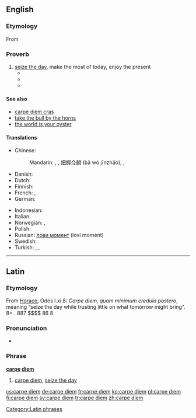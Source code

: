 ==English==
{{wikipedia}}
{{commons cat}}
===Etymology===
From {{etyl|la|en}} {{term|carpe diem||seize the day|lang=la}}

===Proverb===
{{head|en|proverb|head=[[carpe]] [[diem]]}}

# [[seize the day]], make the most of today, enjoy the present
#* {{quote-book
    | year = 1905
    | title = Heretics
    | first = G. K.
    | last = Chesterton
    | authorlink = G. K. Chesterton
    | location = New York
    | publisher = John Lane
    | ol = 24174141M
    | url = http://www.gutenberg.org/ebooks/470
    | passage = It is the '''carpe diem''' religion; but the '''carpe diem''' religion is not the religion of happy people, but of very unhappy people. 
}}
#* {{quote-book
    | date = 2007-07-30
    | title = The Suicide of Reason: Radical Islam's Threat to the West
    | first = Lee
    | last = Harris
    | authorlink = Lee Harris (essayist)
    | chapter = Can '''Carpe Diem''' Societies Survive?
    | location = New York
    | publisher = Basic Books
    | isbn = 9780465002030
    | lccn = 2007007954
    | ol = 9697473M
    | page = 241
    | pageurl = http://books.google.com/books?id=3L5gc953HZUC&pg=PA241&dq=%22carpe+diem%22
    | passage = Indeed, in an extreme '''carpe diem''' society, children are raised without being given any sense that they have a transgenerational duty to the as yet unborn— the duty to leave them a better world.
}}
#* {{quote-video
    | date = 2011-01-29
    | title = {{w|Phineas and Ferb}}
    | episode = Rollercoaster: The Musical!
    | season = 2
    | number = 38
    | at = “'''Carpe Diem'''” (song)
    | url = http://disney.go.com/videos/#/videos/tvshows/&content=1809890
    | passage = Just grab those opportunities when you see 'em / Cause every day's a brand new day, you gotta '''carpe diem'''
}}

====See also====
* [[carpe diem cras]]
* [[take the bull by the horns]]
* [[the world is your oyster]]

====Translations====
{{trans-top|seize the day}}
* Chinese:
*: Mandarin: {{t|zh|及時行樂|sc=Hani}}, {{t|zh|及时行乐|tr=jíshíxínglè|sc=Hani}}, [[把握]][[今朝]] (bǎ wò jīnzhāo), {{qualifier|literary}} {{t|zh|花開堪折直須折|sc=Hani}}, {{t|zh|花开堪折直须折|tr=huā kāi kān zhé zhí xū zhé|sc=Hani}}
* Danish: {{t|da|fang dagen}}
* Dutch: {{t|nl|pluk de dag}}
* Finnish: {{t|fi|tartu hetkeen}}
* French: {{t|fr|cueille le jour}}, {{t+|fr|carpe diem}}
* German: {{t|de|Nutze den Tag}}
{{trans-mid}}
* Indonesian: {{t|id|raih hari ini}}
* Italian: {{t|it|cogli l'attimo}}
* Norwegian: {{t|no|fang dagen}}, {{t|no|ta dagen fatt}}
* Polish: {{t|pl|chwytaj dzień}}
* Russian: [[лови момент]] (loví momént)
* Swedish: {{t-|sv|fånga dagen}}
* Turkish: {{t|tr|günü yakala}},  {{t|tr|anı yaşa}},  {{t|tr|günü yaşa}}
{{trans-bottom}}

----

==Latin==

===Etymology===
From [[Horace]], Odes I.xi.8: ''Carpe diem, quam minimum credula postero'', meaning “seize the day while trusting little on what tomorrow might bring”.
8<    .      887 $$$$ 86 8

===Pronunciation===
* {{a|Classical}} {{IPA|[ˈkɑr.pe ˈdi.ẽː]|lang=la}}

===Phrase===
'''[[carpe]] [[diem]]'''

# [[carpe diem#English|carpe diem]], [[seize the day]]

[[Category:Latin phrases]]

[[cs:carpe diem]]
[[de:carpe diem]]
[[fr:carpe diem]]
[[ko:carpe diem]]
[[pl:carpe diem]]
[[fi:carpe diem]]
[[sv:carpe diem]]
[[tr:carpe diem]]
[[zh:carpe diem]]